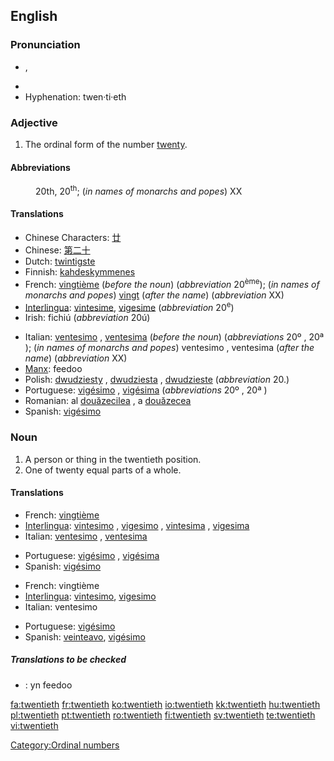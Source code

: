 ==English==

===Pronunciation===
* {{IPA|/ˈtwɛntiəθ/}}, {{SAMPA|/"twEnti@T/}}
* {{audio|en-us-twentieth.ogg|Audio (US)}}
* Hyphenation: twen·ti·eth

===Adjective===
{{en-adj|-}}

# The ordinal form of the number [[twenty]].

====Abbreviations====
: 20th, 20<sup>th</sup>; (''in names of monarchs and popes'') XX

====Translations====
{{trans-top|ordinal}}
* Chinese Characters: [[廿]]
* Chinese: [[第二十]]
* Dutch: [[twintigste]]
* Finnish: [[kahdeskymmenes]]
* French: [[vingtième]] (''before the noun'') (''abbreviation'' 20<sup>ème</sup>); (''in names of monarchs and popes'') [[vingt]] (''after the name'') (''abbreviation'' XX)
* [[Interlingua]]: [[vintesime]], [[vigesime]] (''abbreviation'' 20<sup>e</sup>)
* Irish: fichiú (''abbreviation'' 20ú)
{{trans-mid}}
* Italian: [[ventesimo]] {{m}}, [[ventesima]] {{f}} (''before the noun'') (''abbreviations'' 20º {{m}}, 20ª {{f}}); (''in names of monarchs and popes'') ventesimo {{m}}, ventesima {{f}} (''after the name'') (''abbreviation'' XX)
* [[Manx]]: feedoo
* Polish: [[dwudziesty]] {{m}}, [[dwudziesta]] {{f}}, [[dwudzieste]] {{n}} (''abbreviation'' 20.)
* Portuguese: [[vigésimo]] {{m}}, [[vigésima]] {{f}} (''abbreviations'' 20º {{m}}, 20ª {{f}})
* Romanian: al [[douăzecilea]] {{m}}, a [[douăzecea]] {{f}}
* Spanish: [[vigésimo]]
{{trans-bottom}}

===Noun===
{{en-noun}}

# A person or thing in the twentieth position.
# One of twenty equal parts of a whole.

====Translations====
{{trans-top|ordinal object}}
* French: [[vingtième]] {{m|f}}
* [[Interlingua]]: [[vintesimo]] {{m}}, [[vigesimo]] {{m}}, [[vintesima]] {{f}}, [[vigesima]] {{f}}
* Italian: [[ventesimo]] {{m}}, [[ventesima]] {{f}}
{{trans-mid}}
* Portuguese: [[vigésimo]] {{m}}, [[vigésima]] {{f}}
* Spanish: [[vigésimo]]
{{trans-bottom}}

{{trans-top|portion of whole}}
* French: vingtième {{m}}
* [[Interlingua]]: [[vintesimo]], [[vigesimo]]
* Italian: ventesimo {{m}}
{{trans-mid}}
* Portuguese: [[vigésimo]] {{m}}
* Spanish: [[veinteavo]], [[vigésimo]]
{{trans-bottom}}

=====Translations to be checked=====
{{checktrans}}
{{top}}
* {{ttbc|Manx}}: yn feedoo
{{bottom}}

[[Category:Ordinal numbers]]

[[fa:twentieth]]
[[fr:twentieth]]
[[ko:twentieth]]
[[io:twentieth]]
[[kk:twentieth]]
[[hu:twentieth]]
[[pl:twentieth]]
[[pt:twentieth]]
[[ro:twentieth]]
[[fi:twentieth]]
[[sv:twentieth]]
[[te:twentieth]]
[[vi:twentieth]]